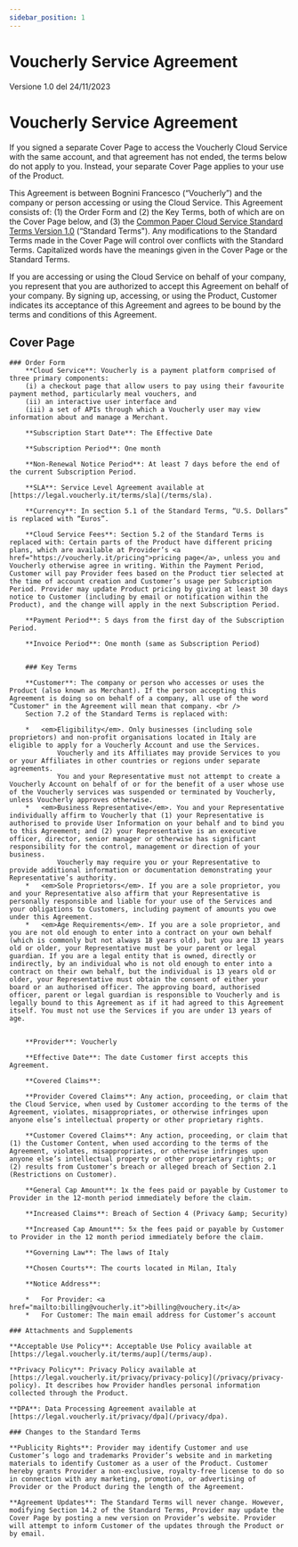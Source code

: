 ```yaml
---
sidebar_position: 1
---
```


# Voucherly Service Agreement

Versione 1.0 del 24/11/2023

Voucherly Service Agreement
================================================================================================

If you signed a separate Cover Page to access the Voucherly Cloud Service with the same account, and that agreement has not ended, the terms below do not apply to you. 
Instead, your separate Cover Page applies to your use of the Product.

This Agreement is between Bognini Francesco (“Voucherly”) and the company or person accessing or using the Cloud Service. 
This Agreement consists of: (1) the Order Form and (2) the Key Terms, both of which are on the Cover Page below, and (3) the <a href="https://commonpaper.com/standards/cloud-service-agreement/1.0">Common Paper Cloud Service Standard Terms Version 1.0</a> (“Standard Terms"). 
Any modifications to the Standard Terms made in the Cover Page will control over conflicts with the Standard Terms. Capitalized words have the meanings given in the Cover Page or the Standard Terms. 

If you are accessing or using the Cloud Service on behalf of your company, you represent that you are authorized to accept this Agreement on behalf of your company. 
By signing up, accessing, or using the Product, Customer indicates its acceptance of this Agreement and agrees to be bound by the terms and conditions of this Agreement.


## Cover Page

    ### Order Form
        **Cloud Service**: Voucherly is a payment platform comprised of three primary components: 
        (i) a checkout page that allow users to pay using their favourite payment method, particularly meal vouchers, and 
        (ii) an interactive user interface and 
        (iii) a set of APIs through which a Voucherly user may view information about and manage a Merchant.
        
        **Subscription Start Date**: The Effective Date

        **Subscription Period**: One month

        **Non-Renewal Notice Period**: At least 7 days before the end of the current Subscription Period.

        **SLA**: Service Level Agreement available at [https://legal.voucherly.it/terms/sla](/terms/sla).

<!--
        **Technical Support**: Support@vlucherly.jt vlhfr cftr 
        -->
        
        **Currency**: In section 5.1 of the Standard Terms, “U.S. Dollars” is replaced with “Euros”.

        **Cloud Service Fees**: Section 5.2 of the Standard Terms is replaced with: Certain parts of the Product have different pricing plans, which are available at Provider’s <a href="https://voucherly.it/pricing">pricing page</a>, unless you and Voucherly otherwise agree in writing. Within the Payment Period, Customer will pay Provider fees based on the Product tier selected at the time of account creation and Customer’s usage per Subscription Period. Provider may update Product pricing by giving at least 30 days notice to Customer (including by email or notification within the Product), and the change will apply in the next Subscription Period.

        **Payment Period**: 5 days from the first day of the Subscription Period.

        **Invoice Period**: One month (same as Subscription Period)


        ### Key Terms

        **Customer**: The company or person who accesses or uses the Product (also known as Merchant). If the person accepting this Agreement is doing so on behalf of a company, all use of the word “Customer" in the Agreement will mean that company. <br /> 
        Section 7.2 of the Standard Terms is replaced with: 

        *   <em>Eligibility</em>. Only businesses (including sole proprietors) and non-profit organisations located in Italy are eligible to apply for a Voucherly Account and use the Services. 
                Voucherly and its Affiliates may provide Services to you or your Affiliates in other countries or regions under separate agreements. 
                You and your Representative must not attempt to create a Voucherly Account on behalf of or for the benefit of a user whose use of the Voucherly services was suspended or terminated by Voucherly, unless Voucherly approves otherwise.
        *   <em>Business Representative</em>. You and your Representative individually affirm to Voucherly that (1) your Representative is authorised to provide User Information on your behalf and to bind you to this Agreement; and (2) your Representative is an executive officer, director, senior manager or otherwise has significant responsibility for the control, management or direction of your business.
                Voucherly may require you or your Representative to provide additional information or documentation demonstrating your Representative’s authority.
        *   <em>Sole Proprietors</em>. If you are a sole proprietor, you and your Representative also affirm that your Representative is personally responsible and liable for your use of the Services and your obligations to Customers, including payment of amounts you owe under this Agreement.
        *   <em>Age Requirements</em>. If you are a sole proprietor, and you are not old enough to enter into a contract on your own behalf (which is commonly but not always 18 years old), but you are 13 years old or older, your Representative must be your parent or legal guardian. If you are a legal entity that is owned, directly or indirectly, by an individual who is not old enough to enter into a contract on their own behalf, but the individual is 13 years old or older, your Representative must obtain the consent of either your board or an authorised officer. The approving board, authorised officer, parent or legal guardian is responsible to Voucherly and is legally bound to this Agreement as if it had agreed to this Agreement itself. You must not use the Services if you are under 13 years of age.


        **Provider**: Voucherly

        **Effective Date**: The date Customer first accepts this Agreement.

        **Covered Claims**:

        **Provider Covered Claims**: Any action, proceeding, or claim that the Cloud Service, when used by Customer according to the terms of the Agreement, violates, misappropriates, or otherwise infringes upon anyone else’s intellectual property or other proprietary rights.

        **Customer Covered Claims**: Any action, proceeding, or claim that (1) the Customer Content, when used according to the terms of the Agreement, violates, misappropriates, or otherwise infringes upon anyone else’s intellectual property or other proprietary rights; or (2) results from Customer’s breach or alleged breach of Section 2.1 (Restrictions on Customer).

        **General Cap Amount**: 1x the fees paid or payable by Customer to Provider in the 12-month period immediately before the claim.

        **Increased Claims**: Breach of Section 4 (Privacy &amp; Security)

        **Increased Cap Amount**: 5x the fees paid or payable by Customer to Provider in the 12 month period immediately before the claim.

        **Governing Law**: The laws of Italy

        **Chosen Courts**: The courts located in Milan, Italy

        **Notice Address**:

        *   For Provider: <a href="mailto:billing@voucherly.it">billing@vouchery.it</a>
        *   For Customer: The main email address for Customer’s account
    
    ### Attachments and Supplements
    
    **Acceptable Use Policy**: Acceptable Use Policy available at [https://legal.voucherly.it/terms/aup](/terms/aup).

    **Privacy Policy**: Privacy Policy available at [https://legal.voucherly.it/privacy/privacy-policy](/privacy/privacy-policy). It describes how Provider handles personal information collected through the Product.  

    **DPA**: Data Processing Agreement available at [https://legal.voucherly.it/privacy/dpa](/privacy/dpa).

    ### Changes to the Standard Terms

    **Publicity Rights**: Provider may identify Customer and use Customer’s logo and trademarks Provider’s website and in marketing materials to identify Customer as a user of the Product. Customer hereby grants Provider a non-exclusive, royalty-free license to do so in connection with any marketing, promotion, or advertising of Provider or the Product during the length of the Agreement.

    **Agreement Updates**: The Standard Terms will never change. However, modifying Section 14.2 of the Standard Terms, Provider may update the Cover Page by posting a new version on Provider’s website. Provider will attempt to inform Customer of the updates through the Product or by email.
